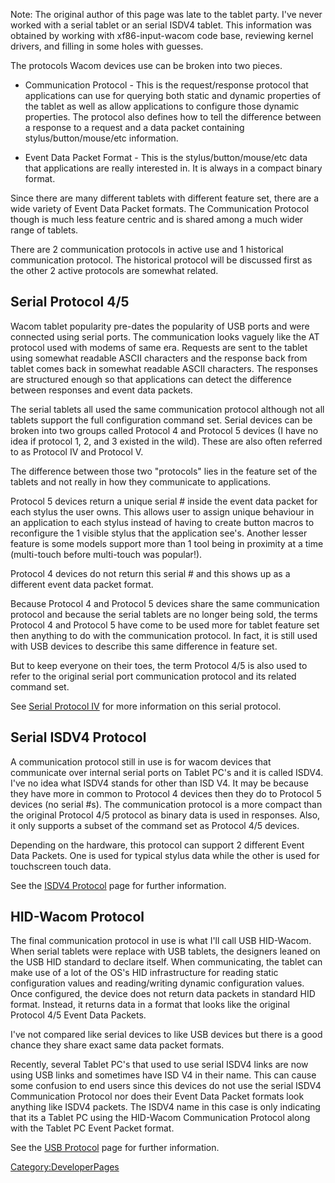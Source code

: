 Note: The original author of this page was late to the tablet party. I've never worked with a serial tablet or an serial ISDV4 tablet. This information was obtained by working with xf86-input-wacom code base, reviewing kernel drivers, and filling in some holes with guesses.

The protocols Wacom devices use can be broken into two pieces.

* Communication Protocol - This is the request/response protocol that applications can use for querying both static and dynamic properties of the tablet as well as allow applications to configure those dynamic properties. The protocol also defines how to tell the difference between a response to a request and a data packet containing stylus/button/mouse/etc information.

* Event Data Packet Format - This is the stylus/button/mouse/etc data that applications are really interested in. It is always in a compact binary format.

Since there are many different tablets with different feature set, there are a wide variety of Event Data Packet formats. The Communication Protocol though is much less feature centric and is shared among a much wider range of tablets.

There are 2 communication protocols in active use and 1 historical communication protocol.  The historical protocol will be discussed first as the other 2 active protocols are somewhat related.

== Serial Protocol 4/5 ==

Wacom tablet popularity pre-dates the popularity of USB ports and were connected using serial ports. The communication looks vaguely like the AT protocol used with modems of same era.  Requests are sent to the
tablet using somewhat readable ASCII characters and the response back from tablet comes back in somewhat readable ASCII characters.  The responses are structured enough so that applications can detect the difference between
responses and event data packets.

The serial tablets all used the same communication protocol although not all tablets support the full configuration command set. Serial devices can be broken into two groups called Protocol 4 and Protocol 5
devices (I have no idea if protocol 1, 2, and 3 existed in the wild).  These are also often referred to as Protocol IV and Protocol V.

The difference between those two "protocols" lies in the feature set of the tablets and not really in how they communicate to applications.

Protocol 5 devices return a unique serial # inside the event data packet for each stylus the user owns.  This allows user to assign unique behaviour in an application to each stylus instead of having to create button macros to reconfigure the 1 visible stylus that the application see's.  Another lesser feature is some models support more than 1 tool being in proximity at a time (multi-touch before multi-touch was popular!).

Protocol 4 devices do not return this serial # and this shows up as a different event data packet format.

Because Protocol 4 and Protocol 5 devices share the same communication protocol and because the serial tablets are no longer being sold, the terms Protocol 4 and Protocol 5 have come to be used more for tablet feature set then anything to do with the communication protocol.  In fact, it is still used with USB devices to describe this same difference in feature set.

But to keep everyone on their toes, the term Protocol 4/5 is also used to refer to the original serial port communication protocol and its related command set.

See [[Serial Protocol IV]] for more information on this serial protocol.

== Serial ISDV4 Protocol ==

A communication protocol still in use is for wacom devices that communicate over internal serial ports on Tablet PC's and it is called ISDV4. I've no idea what ISDV4 stands for other than ISD V4.  It may be because they have more in common to Protocol 4 devices then they do to Protocol 5 devices (no serial #s). The communication protocol is a more compact than the original Protocol 4/5 protocol as binary data is used in responses. Also, it only supports a subset of the command set as Protocol 4/5 devices.

Depending on the hardware, this protocol can support 2 different Event Data Packets.  One is used for typical stylus data while the other is used for touchscreen touch data.

See the [[ISDV4 Protocol]] page for further information.

== HID-Wacom Protocol ==

The final communication protocol in use is what I'll call USB HID-Wacom. When serial tablets were replace with USB tablets, the designers leaned on the USB HID standard to declare itself. When communicating, the tablet
can make use of a lot of the OS's HID infrastructure for reading static configuration values and reading/writing dynamic configuration values.  Once configured, the device does not return data packets in standard HID format.  Instead, it returns data in a format that looks like the original Protocol 4/5 Event Data Packets.

I've not compared like serial devices to like USB devices but there is a good chance they share exact same data packet formats.

Recently, several Tablet PC's that used to use serial ISDV4 links are now using USB links and sometimes have ISD V4 in their name.  This can cause some confusion to end users since this devices do not use the serial ISDV4 Communication Protocol nor does their Event Data Packet formats look anything like ISDV4 packets.  The ISDV4 name in this case is only indicating that its a Tablet PC using the HID-Wacom Communication Protocol along with the Tablet PC Event Packet format.

See the [[USB Protocol]] page for further information.

[[Category:DeveloperPages]]